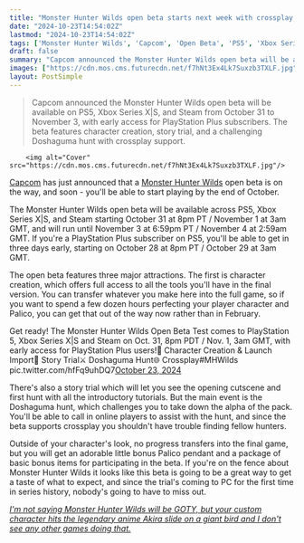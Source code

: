 ```yaml
---
title: "Monster Hunter Wilds open beta starts next week with crossplay across all platforms, but PS5 players can get in early through PS Plus"
date: "2024-10-23T14:54:02Z"
lastmod: "2024-10-23T14:54:02Z"
tags: ['Monster Hunter Wilds', 'Capcom', 'Open Beta', 'PS5', 'Xbox Series X|S', 'Steam', 'Action RPG', 'Multiplayer']
draft: false
summary: "Capcom announced the Monster Hunter Wilds open beta will be available on PS5, Xbox Series X|S, and Steam from October 31 to November 3, with early access for PlayStation Plus subscribers. The beta features character creation, story trial, and a challenging Doshaguma hunt with crossplay support."
images: ["https://cdn.mos.cms.futurecdn.net/f7hNt3Ex4Lk7Suxzb3TXLF.jpg"]
layout: PostSimple
---
```

> Capcom announced the Monster Hunter Wilds open beta will be available on PS5, Xbox Series X|S, and Steam from October 31 to November 3, with early access for PlayStation Plus subscribers. The beta features character creation, story trial, and a challenging Doshaguma hunt with crossplay support.


        <img alt="Cover" src="https://cdn.mos.cms.futurecdn.net/f7hNt3Ex4Lk7Suxzb3TXLF.jpg"/>
        
[Capcom](https://www.gamesradar.com/tag/capcom/) has just announced that a [Monster Hunter Wilds](https://www.gamesradar.com/games/monster-hunter/monster-hunter-wilds-guide/) open beta is on the way, and soon - you'll be able to start playing by the end of October.

The Monster Hunter Wilds open beta will be available across PS5, Xbox Series X|S, and Steam starting October 31 at 8pm PT / November 1 at 3am GMT, and will run until November 3 at 6:59pm PT / November 4 at 2:59am GMT. If you're a PlayStation Plus subscriber on PS5, you'll be able to get in three days early, starting on October 28 at 8pm PT / October 29 at 3am GMT.

The open beta features three major attractions. The first is character creation, which offers full access to all the tools you'll have in the final version. You can transfer whatever you make here into the full game, so if you want to spend a few dozen hours perfecting your player character and Palico, you can get that out of the way now rather than in February.

Get ready! The Monster Hunter Wilds Open Beta Test comes to PlayStation 5, Xbox Series X|S and Steam on Oct. 31, 8pm PDT / Nov. 1, 3am GMT, with early access for PlayStation Plus users!👤 Character Creation & Launch Import📜 Story Trial⚔️ Doshaguma Hunt🌐 Crossplay#MHWilds pic.twitter.com/hfFq9uhDQ7[October 23, 2024](https://twitter.com/monsterhunter/status/1849098237765955832)

There's also a story trial which will let you see the opening cutscene and first hunt with all the introductory tutorials. But the main event is the Doshaguma hunt, which challenges you to take down the alpha of the pack. You'll be able to call in online players to assist with the hunt, and since the beta supports crossplay you shouldn't have trouble finding fellow hunters.

Outside of your character's look, no progress transfers into the final game, but you will get an adorable little bonus Palico pendant and a package of basic bonus items for participating in the beta. If you're on the fence about Monster Hunter Wilds it looks like this beta is going to be a great way to get a taste of what to expect, and since the trial's coming to PC for the first time in series history, nobody's going to have to miss out.

[<em>I'm not saying Monster Hunter Wilds will be GOTY, but your custom character hits the legendary anime Akira slide on a giant bird and I don't see any other games doing that.</em>](https://www.gamesradar.com/games/monster-hunter/im-not-saying-monster-hunter-wilds-will-be-goty-but-your-custom-character-hits-the-legendary-anime-akira-slide-on-a-giant-bird-and-i-dont-see-any-other-games-doing-that/)
        